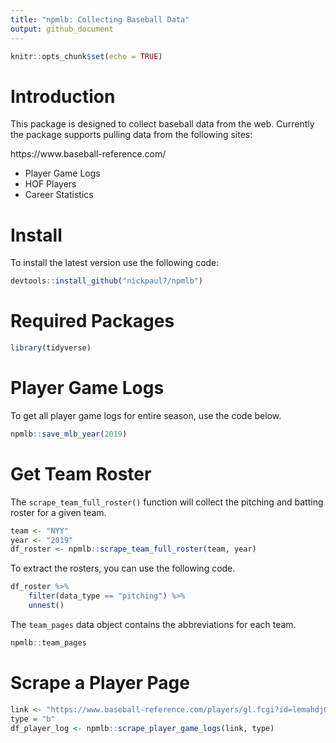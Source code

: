 ```yaml
---
title: "npmlb: Collecting Baseball Data"
output: github_document
---
```


```r
knitr::opts_chunk$set(echo = TRUE)
```

# Introduction

This package is designed to collect baseball data from the web.  Currently the package supports pulling data from the following sites:

https://www.baseball-reference.com/

* Player Game Logs
* HOF Players
* Career Statistics

# Install

To install the latest version use the following code:

```r
devtools::install_github("nickpaul7/npmlb")
```

# Required Packages

```r
library(tidyverse)
```


# Player Game Logs

To get all player game logs for entire season, use the code below.


```r
npmlb::save_mlb_year(2019)
```


# Get Team Roster

The `scrape_team_full_roster()` function will collect the pitching and batting roster for a given team.

```r
team <- "NYY"
year <- "2019"
df_roster <- npmlb::scrape_team_full_roster(team, year)
```

To extract the rosters, you can use the following code.

```r
df_roster %>% 
    filter(data_type == "pitching") %>% 
    unnest()
```

The `team_pages` data object contains the abbreviations for each team.

```r
npmlb::team_pages
```

# Scrape a Player Page

```r
link <- "https://www.baseball-reference.com/players/gl.fcgi?id=lemahdj01&t=b&year=2019"
type = "b"
df_player_log <- npmlb::scrape_player_game_logs(link, type)
```


